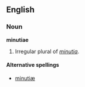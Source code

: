 ==English==

===Noun===
'''minutiae'''
#Irregular plural of ''[[minutia]]''.

====Alternative spellings====
*[[minutiæ]]